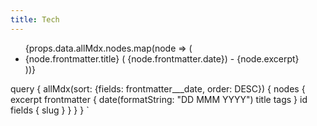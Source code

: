 ```yaml
---
title: Tech
---
```


<ul>
  {props.data.allMdx.nodes.map(node => (
    <li key={node.id}>
      <Link to={node.fields.slug}>{node.frontmatter.title}</Link> (
      {node.frontmatter.date}) - {node.excerpt}
    </li>
  ))}
</ul>

  query {
    allMdx(sort: {fields: frontmatter___date, order: DESC}) {
      nodes {
        excerpt
        frontmatter {
          date(formatString: "DD MMM YYYY")
          title
          tags
        }
        id
        fields {
          slug
        }
      }
    }
  }
`
